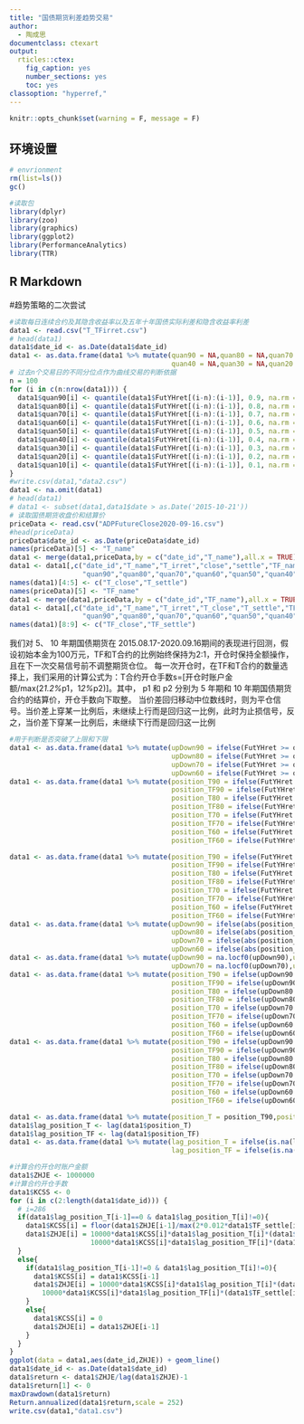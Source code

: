 ```yaml
---
title: "国债期货利差趋势交易"
author:
  - 陶成思
documentclass: ctexart
output:
  rticles::ctex:
    fig_caption: yes
    number_sections: yes
    toc: yes
classoption: "hyperref,"
---
```

```r
knitr::opts_chunk$set(warning = F, message = F)
```
## 环境设置
```r
# envrionment
rm(list=ls())
gc()

#读取包
library(dplyr)
library(zoo)
library(graphics)
library(ggplot2)
library(PerformanceAnalytics)
library(TTR)
```

## R Markdown

#趋势策略的二次尝试

```r
#读取每日连续合约及其隐含收益率以及五年十年国债实际利差和隐含收益率利差
data1 <- read.csv("T_TFirret.csv")
# head(data1)
data1$date_id <- as.Date(data1$date_id)
data1 <- as.data.frame(data1 %>% mutate(quan90 = NA,quan80 = NA,quan70 = NA,quan60 = NA,quan50 = NA,
                                        quan40 = NA,quan30 = NA,quan20 = NA,quan10 = NA))
# 过去n个交易日的不同分位点作为曲线交易的判断依据
n = 100
for (i in c(n:nrow(data1))) {
  data1$quan90[i] <- quantile(data1$FutYHret[(i-n):(i-1)], 0.9, na.rm = TRUE)
  data1$quan80[i] <- quantile(data1$FutYHret[(i-n):(i-1)], 0.8, na.rm = TRUE)
  data1$quan70[i] <- quantile(data1$FutYHret[(i-n):(i-1)], 0.7, na.rm = TRUE)
  data1$quan60[i] <- quantile(data1$FutYHret[(i-n):(i-1)], 0.6, na.rm = TRUE)
  data1$quan50[i] <- quantile(data1$FutYHret[(i-n):(i-1)], 0.5, na.rm = TRUE)
  data1$quan40[i] <- quantile(data1$FutYHret[(i-n):(i-1)], 0.4, na.rm = TRUE)
  data1$quan30[i] <- quantile(data1$FutYHret[(i-n):(i-1)], 0.3, na.rm = TRUE)
  data1$quan20[i] <- quantile(data1$FutYHret[(i-n):(i-1)], 0.2, na.rm = TRUE)
  data1$quan10[i] <- quantile(data1$FutYHret[(i-n):(i-1)], 0.1, na.rm = TRUE)
}
#write.csv(data1,"data2.csv")
data1 <- na.omit(data1)
# head(data1)
# data1 <- subset(data1,data1$date > as.Date('2015-10-21'))
# 读取国债期货收盘价和结算价
priceData <- read.csv("ADPFutureClose2020-09-16.csv")
#head(priceData)
priceData$date_id <- as.Date(priceData$date_id)
names(priceData)[5] <- "T_name"
data1 <- merge(data1,priceData,by = c("date_id","T_name"),all.x = TRUE)
data1 <- data1[,c("date_id","T_name","T_irret","close","settle","TF_name","TF_irret","FutYHret",
                  "quan90","quan80","quan70","quan60","quan50","quan40","quan30","quan20","quan10")]
names(data1)[4:5] <- c("T_close","T_settle")
names(priceData)[5] <- "TF_name"    
data1 <- merge(data1,priceData,by = c("date_id","TF_name"),all.x = TRUE)
data1 <- data1[,c("date_id","T_name","T_irret","T_close","T_settle","TF_name","TF_irret","close","settle","FutYHret",
                  "quan90","quan80","quan70","quan60","quan50","quan40","quan30","quan20","quan10")]
names(data1)[8:9] <- c("TF_close","TF_settle")
```

我们对 5、 10 年期国债期货在 2015.08.17-2020.09.16期间的表现进行回测，假设初始本金为100万元，TF和T合约的比例始终保持为2:1，开仓时保持全额操作，且在下一次交易信号前不调整期货仓位。 每一次开仓时，在TF和T合约的数量选择上，我们采用的计算公式为：T合约开仓手数s=[开仓时账户金额/max(2*1.2%*p1，1*2%*p2)]。其中， p1 和 p2 分别为 5 年期和 10 年期国债期货合约的结算价，开仓手数向下取整。
当价差回归移动中位数线时，则为平仓信号。当价差上穿某一比例后，未继续上行而是回归这一比例，此时为止损信号，反之，当价差下穿某一比例后，未继续下行而是回归这一比例
```r
#用于判断是否突破了上限和下限
data1 <- as.data.frame(data1 %>% mutate(upDown90 = ifelse(FutYHret >= quan90, 1,ifelse(FutYHret <= quan10, -1, NA)),
                                        upDown80 = ifelse(FutYHret >= quan80, 1,ifelse(FutYHret <= quan20, -1, NA)),
                                        upDown70 = ifelse(FutYHret >= quan70, 1,ifelse(FutYHret <= quan30, -1, NA)),
                                        upDown60 = ifelse(FutYHret >= quan60, 1,ifelse(FutYHret <= quan40, -1, NA))))
data1 <- as.data.frame(data1 %>% mutate(position_T90 = ifelse(FutYHret > quan10 & FutYHret < quan50,-1,0),
                                        position_TF90 = ifelse(FutYHret > quan10 & FutYHret < quan50,2,0),
                                        position_T80 = ifelse(FutYHret > quan20 & FutYHret < quan50,-1,0),
                                        position_TF80 = ifelse(FutYHret > quan20 & FutYHret < quan50,2,0),
                                        position_T70 = ifelse(FutYHret > quan30 & FutYHret < quan50,-1,0),
                                        position_TF70 = ifelse(FutYHret > quan30 & FutYHret < quan50,2,0),
                                        position_T60 = ifelse(FutYHret > quan40 & FutYHret < quan50,-1,0),
                                        position_TF60 = ifelse(FutYHret > quan40 & FutYHret < quan50,2,0)))

data1 <- as.data.frame(data1 %>% mutate(position_T90 = ifelse(FutYHret < quan90 & FutYHret >= quan50,1,position_T90),
                                        position_TF90 = ifelse(FutYHret < quan90 & FutYHret >= quan50,-2,position_TF90),
                                        position_T80 = ifelse(FutYHret < quan80 & FutYHret >= quan50,1,position_T80),
                                        position_TF80 = ifelse(FutYHret < quan80 & FutYHret >= quan50,-2,position_TF80),
                                        position_T70 = ifelse(FutYHret < quan70 & FutYHret >= quan50,1,position_T70),
                                        position_TF70 = ifelse(FutYHret < quan70 & FutYHret >= quan50,-2,position_TF70),
                                        position_T60 = ifelse(FutYHret < quan60 & FutYHret >= quan50,1,position_T60),
                                        position_TF60 = ifelse(FutYHret < quan60 & FutYHret >= quan50,-2,position_TF60)))
data1 <- as.data.frame(data1 %>% mutate(upDown90 = ifelse(abs(position_T90 - dplyr::lag(position_T90))==2 & is.na(upDown90),0,upDown90),
                                        upDown80 = ifelse(abs(position_T80 - dplyr::lag(position_T80))==2 & is.na(upDown80),0,upDown80),
                                        upDown70 = ifelse(abs(position_T70 - dplyr::lag(position_T70))==2 & is.na(upDown70),0,upDown70),
                                        upDown60 = ifelse(abs(position_T60 - dplyr::lag(position_T60))==2 & is.na(upDown60),0,upDown60)))
data1 <- as.data.frame(data1 %>% mutate(upDown90 = na.locf0(upDown90),upDown80 = na.locf0(upDown80),
                                        upDown70 = na.locf0(upDown70),upDown60 = na.locf0(upDown60)))
data1 <- as.data.frame(data1 %>% mutate(position_T90 = ifelse(upDown90 == -1 & FutYHret > quan10 & FutYHret < quan50,-1,0),
                                        position_TF90 = ifelse(upDown90 == -1 & FutYHret > quan10 & FutYHret < quan50,2,0),
                                        position_T80 = ifelse(upDown80 == -1 & FutYHret > quan20 & FutYHret < quan50,-1,0),
                                        position_TF80 = ifelse(upDown80 == -1 & FutYHret > quan20 & FutYHret < quan50,2,0),
                                        position_T70 = ifelse(upDown70 == -1 & FutYHret > quan30 & FutYHret < quan50,-1,0),
                                        position_TF70 = ifelse(upDown70 == -1 & FutYHret > quan30 & FutYHret < quan50,2,0),
                                        position_T60 = ifelse(upDown60 == -1 & FutYHret > quan40 & FutYHret < quan50,-1,0),
                                        position_TF60 = ifelse(upDown60 == -1 & FutYHret > quan40 & FutYHret < quan50,2,0)))
data1 <- as.data.frame(data1 %>% mutate(position_T90 = ifelse(upDown90 == 1 & FutYHret < quan90 & FutYHret >= quan50,1,position_T90),
                                        position_TF90 = ifelse(upDown90 == 1 & FutYHret < quan90 & FutYHret >= quan50,-2,position_TF90),
                                        position_T80 = ifelse(upDown80 == 1 & FutYHret < quan80 & FutYHret >= quan50,1,position_T80),
                                        position_TF80 = ifelse(upDown80 == 1 & FutYHret < quan80 & FutYHret >= quan50,-2,position_TF80),
                                        position_T70 = ifelse(upDown70 == 1 & FutYHret < quan70 & FutYHret >= quan50,1,position_T70),
                                        position_TF70 = ifelse(upDown70 == 1 & FutYHret < quan70 & FutYHret >= quan50,-2,position_TF70),
                                        position_T60 = ifelse(upDown60 == 1 & FutYHret < quan60 & FutYHret >= quan50,1,position_T60),
                                        position_TF60 = ifelse(upDown60 == 1 & FutYHret < quan60 & FutYHret >= quan50,-2,position_TF60)))
```

```r
data1 <- as.data.frame(data1 %>% mutate(position_T = position_T90,position_TF = position_TF90))
data1$lag_position_T <- lag(data1$position_T)
data1$lag_position_TF <- lag(data1$position_TF)
data1 <- as.data.frame(data1 %>% mutate(lag_position_T = ifelse(is.na(lag_position_T),0,lag_position_T),
                                        lag_position_TF = ifelse(is.na(lag_position_TF),0,lag_position_TF)))

#计算合约开仓时账户金额
data1$ZHJE <- 1000000
#计算合约开仓手数
data1$KCSS <- 0
for (i in c(2:length(data1$date_id))) {
  # i=286
  if(data1$lag_position_T[i-1]==0 & data1$lag_position_T[i]!=0){
    data1$KCSS[i] = floor(data1$ZHJE[i-1]/max(2*0.012*data1$TF_settle[i]*10000,0.02*data1$T_settle[i]*10000))
    data1$ZHJE[i] = 10000*data1$KCSS[i]*data1$lag_position_T[i]*(data1$T_settle[i]-data1$T_settle[i-1])+
                    10000*data1$KCSS[i]*data1$lag_position_TF[i]*(data1$TF_settle[i]-data1$TF_settle[i-1]) + data1$ZHJE[i-1]
  }
  else{
    if(data1$lag_position_T[i-1]!=0 & data1$lag_position_T[i]!=0){
      data1$KCSS[i] = data1$KCSS[i-1]
      data1$ZHJE[i] = 10000*data1$KCSS[i]*data1$lag_position_T[i]*(data1$T_settle[i]-data1$T_settle[i-1])+
        10000*data1$KCSS[i]*data1$lag_position_TF[i]*(data1$TF_settle[i]-data1$TF_settle[i-1]) + data1$ZHJE[i-1]
    }
    else{
      data1$KCSS[i] = 0
      data1$ZHJE[i] = data1$ZHJE[i-1]
    }
  }
}
ggplot(data = data1,aes(date_id,ZHJE)) + geom_line()
data1$date_id <- as.Date(data1$date_id)
data1$return <- data1$ZHJE/lag(data1$ZHJE)-1
data1$return[1] <- 0
maxDrawdown(data1$return)
Return.annualized(data1$return,scale = 252)
write.csv(data1,"data1.csv")
```

